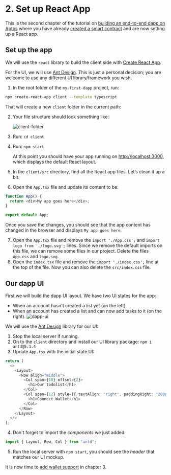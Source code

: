 # 2. Set up React App

This is the second chapter of the tutorial on [building an end-to-end dapp on Aptos](../../../index.mdx) where you have already [created a smart contract](1-create-smart-contract.mdx) and are now setting up a React app.

## Set up the app

We will use the `react` library to build the client side with [Create React App](https://create-react-app.dev/docs/getting-started#creating-an-app).

For the UI, we will use [Ant Design](https://ant.design/). This is just a personal decision; you are welcome to use any different UI library/framework you wish.

1. In the root folder of the `my-first-dapp` project, run:

```bash filename="Terminal"
npx create-react-app client --template typescript
```

That will create a new `client` folder in the current path:

2. Your file structure should look something like:

   ![client-folder](/docs/build-e2e-dapp-img-2.png)

3. Run: `cd client`
4. Run: `npm start`

   At this point you should have your app running on [http://localhost:3000](http://localhost:3000), which displays the default React layout.

5. In the `client/src` directory, find all the React app files. Let’s clean it up a bit.
6. Open the `App.tsx` file and update its content to be:

```ts filename="App.tsx"
function App() {
  return <div>My app goes here</div>;
}

export default App;
```

Once you save the changes, you should see that the app content has changed in the browser and displays `My app goes here`.

7. Open the `App.tsx` file and remove the `import './App.css';` and `import logo from './logo.svg';` lines. Since we remove the default imports on this file, we can remove some files in our project. Delete the files `App.css` and `logo.svg`.
8. Open the `index.tsx` file and remove the `import './index.css';` line at the top of the file.
   Now you can also delete the `src/index.css` file.

## Our dapp UI

First we will build the dapp UI layout. We have two UI states for the app:

- When an account hasn't created a list yet (on the left).
- When an account has created a list and can now add tasks to it (on the right).
  ![dapp-ui](/docs/build-e2e-dapp-img-3.png)

We will use the [Ant Design](https://ant.design/) library for our UI:

1. Stop the local server if running.
2. On to the `client` directory and install our UI library package: `npm i antd@5.1.4`
3. Update `App.tsx` with the initial state UI:

```ts filename="App.tsx"
return (
  <>
    <Layout>
      <Row align="middle">
        <Col span={10} offset={2}>
          <h1>Our todolist</h1>
        </Col>
        <Col span={12} style={{ textAlign: "right", paddingRight: "200px" }}>
          <h1>Connect Wallet</h1>
        </Col>
      </Row>
    </Layout>
  </>
);
```

4. Don't forget to import the _components_ we just added:

```ts filename="App.tsx"
import { Layout, Row, Col } from "antd";
```

5. Run the local server with `npm start`, you should see the _header_ that matches our UI mockup.

It is now time to [add wallet support](3-add-wallet-support.mdx) in chapter 3.
